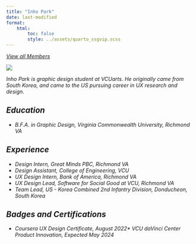 ```yaml
---
title: "Inho Park"
date: last-modified
format:
    html:
        toc: false
        style: ../assets/quarto_ssgvip.scss
---
```

<a id="goback-btn" href="./index.html">
<i class="bi bi-arrow-left-circle"/>
View all Members
</a>

::: {.profile-wrap}

::: {.profile-bio}

::: {.profile-pic-frame}

::: {.profile-pic}

![](../assets/parki2.png)

:::

:::


Inho Park is graphic design student at VCUarts. He originally came from South Korea, and came to the US pursuing career in UX research and design.

## Education

* B.F.A. in Graphic Design, Virginia Commonwealth University, Richmond VA

## Experience

* Design Intern, Great Minds PBC, Richmond VA
* Design Assistant, College of Engineering, VCU
* UX Design Intern, Bank of America, Richmond VA
* UX Design Lead, Software for Social Good at VCU, Richmond VA
* Team Lead, US - Korea Combined 2nd Infantry Division, Donducheon, South Korea

## Badges and Certifications

* Coursera UX Design Certificate, August 2022* VCU daVinci Center Product Innovation, Expected May 2024

:::
                   
:::

